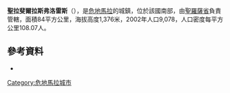 {{coord|14.4814|N|90.1733|W|source:kolossus-itwiki|display=title}}

'''聖拉斐爾拉斯弗洛雷斯'''（{{lang-es|San Rafael las Flores}}），是[[危地馬拉|危地馬拉]]的城鎮，位於該國南部，由[[聖羅薩省|聖羅薩省]]負責管轄，面積84平方公里，海拔高度1,376米，2002年人口9,078，人口密度每平方公里108.07人。

==參考資料==
*{{cite news|title=Guatemalan region militarized following dispute around Canadian-owned mine|url=http://www.washingtonpost.com/world/the_americas/guatemalan-region-militarized-following-dispute-around-canadian-owned-mine/2013/06/01/fde8734e-ca94-11e2-9cd9-3b9a22a4000a_story.html|accessdate=June 2, 2013|newspaper=The Washington Post|date=June 1, 2013|agency=Associated Press}}

{{Guatemala-geo-stub}}
[[Category:危地馬拉城市|Category:危地馬拉城市]]